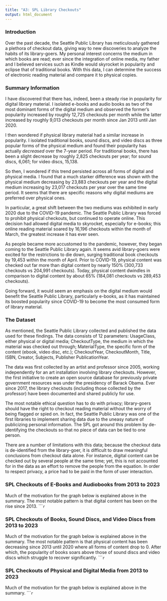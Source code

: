 ```yaml
---
title: "A3: SPL Library Checkouts"
output: html_document
---
```


### Introduction

Over the past decade, the Seattle Public Library has meticulously gathered a plethora of checkout data, giving way to new discoveries to analyze the habits of its library-goers. My personal interest concerns the medium in which books are read; ever since the integration of online media, my father and I believed services such as Kindle would skyrocket in popularity and eclipse that of traditional books. With this data, I can determine the success of electronic reading material and compare it to physical copies.



### Summary Information

I have discovered that there has, indeed, been a steady rise in popularity for digital library material. I isolated e-books and audio books as two of the most dominant forms of the digital medium and observed the former's popularity increased by roughly 12,725 checkouts per month while the latter increased by roughly 9,013 checkouts per month since Jan 2013 until Jan 2020.

I then wondered if physical library material had a similar increase in popularity. I isolated traditional books, sound discs, and video discs as three popular forms of the physical medium and found their popularity has actually *decreased* over the 7-year period. For traditional books, there has been a slight decrease by roughly 2,825 checkouts per year; for sound discs, 6,061; for video discs, 15,138.

So then, I wondered if this trend persisted across all forms of digital and physical media. I found that a much starker difference was shown with the physical medium decreasing by 23,883 checkouts per year and the digital medium increasing by 23,017 checkouts per year over the same time period. It seems that there are specific reasons why digital mediums are preferred over physical ones.

In particular, a great shift between the two mediums was exhibited in early 2020 due to the COVID-19 pandemic. The Seattle Public Library was forced to prohibit physical checkouts, but continued to operate online. This decision had allowed digital media to skyrocket, especially for e-books; this online reading material soared by 16,196 checkouts within the month of March, the greatest increase it has ever seen. 

As people became more accustomed to the pandemic, however, they began coming to the Seattle Public Library again. It seems avid library-goers were excited for the restrictions to die down, surging traditional book checkouts by 19,453 within the month of April. Prior to COVID-19, physical content was checked out far more than digital content by nearly 150% (300,733 checkouts vs 204,991 checkouts). Today, physical content dwindles in comparison to digital content by about 65% (184,081 checkouts vs 289,453 checkouts). 

Going forward, it would seem an emphasis on the digital medium would benefit the Seattle Public Library, particularly e-books, as it has maintained its boosted popularity since COVID-19 to become the most consumed form of library material. 



### The Dataset

As mentioned, the Seattle Public Library collected and published the data used for these findings. The data consists of 12 parameters: UsageClass, either physical or digital media; CheckoutType, the medium in which the material was checked out through; MaterialType, the specific form of the content (ebook, video disc, etc.); CheckoutYear, CheckoutMonth, Title, ISBN, Creator, Subjects, Publisher PublicationYear.

The data was first collected by an artist and professor since 2005, working independently for an art installation involving library checkouts. However, the first initiative to create an open source database for previously private government resources was under the presidency of Barack Obama. Ever since 2017, the library checkouts (including those collected by the professor) have been documented and shared publicly for use.

The most notable ethical question has to do with privacy; library-goers should have the right to checkout reading material without the worry of being flagged or spied on. In fact, the Seattle Public Library was one of the first libraries to implement sharing data due to the uneasy nature of publicizing personal information. The SPL got around this problem by de-identifying the checkouts so that no piece of data can be tied to one person.

There are a number of limitations with this data; because the checkout data is de-identified from the library-goer, it is difficult to draw meaningful conclusions from checkout data alone. For instance, digital content can be checked out by several people at the same time; yet, this is not accounted for in the data as an effort to remove the people from the equation. In order to respect privacy, a price had to be paid in the form of user interaction.



### SPL Checkouts of E-Books and Audiobooks from 2013 to 2023

Much of the motivation for the graph below is explained above in the summary. The most notable pattern is that digital content has been on the rise since 2013.
``````r
```



### SPL Checkouts of Books, Sound Discs, and Video Discs from 2013 to 2023

Much of the motivation for the graph below is explained above in the summary. The most notable pattern is that physical content has been decreasing since 2013 until 2020 where all forms of content drop to 0. After which, the popularity of books soars above those of sound discs and video discs which struggle to recover significantly.
``````r
```



### SPL Checkouts of Physical and Digital Media from 2013 to 2023

Much of the motivation for the graph below is explained above in the summary.
``````r
```
